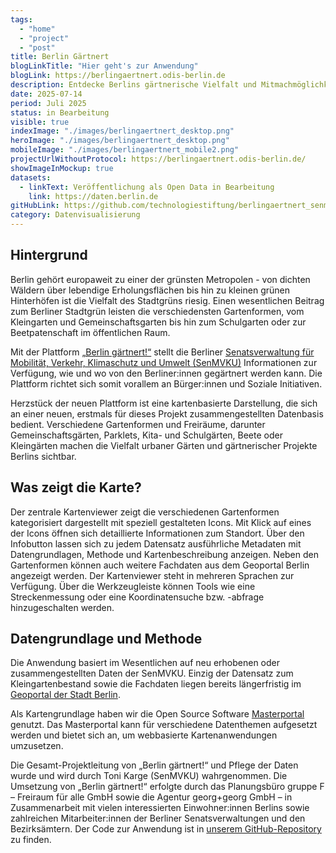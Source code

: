 ```yaml
---
tags:
  - "home"
  - "project"
  - "post"
title: Berlin Gärtnert
blogLinkTitle: "Hier geht's zur Anwendung"
blogLink: https://berlingaertnert.odis-berlin.de
description: Entdecke Berlins gärtnerische Vielfalt und Mitmachmöglichkeiten 
date: 2025-07-14
period: Juli 2025
status: in Bearbeitung
visible: true
indexImage: "./images/berlingaertnert_desktop.png"
heroImage: "./images/berlingaertnert_desktop.png"
mobileImage: "./images/berlingaertnert_mobile2.png"
projectUrlWithoutProtocol: https://berlingaertnert.odis-berlin.de/
showImageInMockup: true
datasets: 
  - linkText: Veröffentlichung als Open Data in Bearbeitung
    link: https://daten.berlin.de
gitHubLink: https://github.com/technologiestiftung/berlingaertnert_senmvku_masterportal
category: Datenvisualisierung
---
```


## Hintergrund

Berlin gehört europaweit zu einer der grünsten Metropolen - von dichten Wäldern über lebendige Erholungsflächen bis hin zu kleinen grünen Hinterhöfen ist die Vielfalt des Stadtgrüns riesig. Einen wesentlichen Beitrag zum Berliner Stadtgrün leisten die verschiedensten Gartenformen, vom Kleingarten und Gemeinschaftsgarten bis hin zum Schulgarten oder zur Beetpatenschaft im öffentlichen Raum.

Mit der Plattform [„Berlin gärtnert!“](https://www.berlin.de/gaertnern) stellt die Berliner [Senatsverwaltung für Mobilität, Verkehr, Klimaschutz und Umwelt (SenMVKU)](https://www.berlin.de/sen/uvk/) Informationen zur Verfügung, wie und wo von den Berliner:innen gegärtnert werden kann. Die Plattform richtet sich somit vorallem an Bürger:innen und Soziale Initiativen.

Herzstück der neuen Plattform ist eine kartenbasierte Darstellung, die sich an einer neuen, erstmals für dieses Projekt zusammengestellten Datenbasis bedient. Verschiedene Gartenformen und Freiräume, darunter Gemeinschaftsgärten, Parklets, Kita- und Schulgärten, Beete oder Kleingärten machen die Vielfalt urbaner Gärten und gärtnerischer Projekte Berlins sichtbar.

## Was zeigt die Karte?

Der zentrale Kartenviewer zeigt die verschiedenen Gartenformen kategorisiert dargestellt mit speziell gestalteten Icons.
Mit Klick auf eines der Icons öffnen sich detaillierte Informationen zum Standort.
Über den Infobutton lassen sich zu jedem Datensatz ausführliche Metadaten mit Datengrundlagen, Methode und Kartenbeschreibung anzeigen. Neben den Gartenformen können auch weitere Fachdaten aus dem Geoportal Berlin angezeigt werden.
Der Kartenviewer steht in mehreren Sprachen zur Verfügung.
Über die Werkzeugleiste können Tools wie eine Streckenmessung oder eine Koordinatensuche bzw. -abfrage hinzugeschalten werden.


## Datengrundlage und Methode

Die Anwendung basiert im Wesentlichen auf neu erhobenen oder zusammengestellten Daten der SenMVKU. Einzig der Datensatz zum Kleingartenbestand sowie die Fachdaten liegen bereits längerfristig im [Geoportal der Stadt Berlin](https://www.berlin.de/sen/sbw/stadtdaten/geoportal/).

Als Kartengrundlage haben wir die Open Source Software [Masterportal](https://www.masterportal.org) genutzt. Das Masterportal kann für verschiedene Datenthemen aufgesetzt werden und bietet sich an, um webbasierte Kartenanwendungen umzusetzen.

Die Gesamt-Projektleitung von „Berlin gärtnert!“ und Pflege der Daten wurde und wird durch Toni Karge (SenMVKU) wahrgenommen. Die Umsetzung von „Berlin gärtnert!“ erfolgte durch das Planungsbüro gruppe F – Freiraum für alle GmbH sowie die Agentur georg+georg GmbH – in Zusammenarbeit mit vielen interessierten Einwohner:innen Berlins sowie zahlreichen Mitarbeiter:innen der Berliner Senatsverwaltungen und den Bezirksämtern. Der Code zur Anwendung ist in [unserem GitHub-Repository](https://github.com/technologiestiftung/berlingaertnert_senmvku_masterportal) zu finden.


